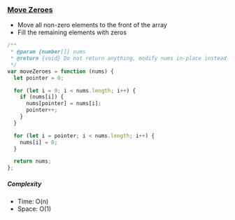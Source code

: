 ### [Move Zeroes](https://leetcode.com/problems/move-zeroes/)

- Move all non-zero elements to the front of the array
- Fill the remaining elements with zeros

```js copy
/**
 * @param {number[]} nums
 * @return {void} Do not return anything, modify nums in-place instead.
 */
var moveZeroes = function (nums) {
  let pointer = 0;

  for (let i = 0; i < nums.length; i++) {
    if (nums[i]) {
      nums[pointer] = nums[i];
      pointer++;
    }
  }

  for (let i = pointer; i < nums.length; i++) {
    nums[i] = 0;
  }

  return nums;
};
```

##### Complexity

- Time: O(n)
- Space: O(1)

